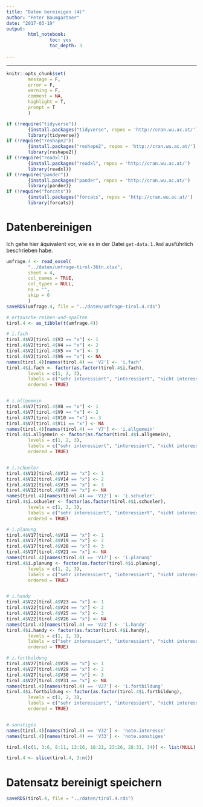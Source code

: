 ```yaml
---
title: "Daten bereinigen (4)"
author: "Peter Baumgartner"
date: "2017-03-19"
output: 
        html_notebook:
                toc: yes
                toc_depth: 3
                
---
```

***

```r
knitr::opts_chunk$set(
        message = F,
        error = F,
        warning = F,
        comment = NA,
        highlight = T,
        prompt = T
        )

if (!require("tidyverse")) 
        {install.packages("tidyverse", repos = 'http://cran.wu.ac.at/')
        library(tidyverse)}
if (!require("reshape2"))
        {install.packages("reshape2", repos = 'http://cran.wu.ac.at/')
        library(reshape2)}
if (!require("readxl"))
        {install.packages("readxl", repos = 'http://cran.wu.ac.at/')
        library(readxl)}
if (!require("pander"))
        {install.packages("pander", repos = 'http://cran.wu.ac.at/')
        library(pander)}
if (!require("forcats"))
        {install.packages("forcats", repos = 'http://cran.wu.ac.at/')
        library(forcats)}


```

# Datenbereinigen

Ich gehe hier äquivalent vor, wie es in der Datei `get-data.1.Rmd` ausführlich beschrieben habe.

```r

umfrage.4 <- read_excel(
        "../daten/umfrage-tirol-36tn.xlsx",
        sheet = 4,
        col_names = TRUE,
        col_types = NULL,
        na = "",
        skip = 0
        )
saveRDS(umfrage.4, file = "../daten/umfrage-tirol.4.rds")

```


```r

# ertausche-reihen-und-spalten
tirol.4 <- as_tibble(t(umfrage.4))

# i.fach
tirol.4$V2[tirol.4$V3 == "x"] <- 1
tirol.4$V2[tirol.4$V4 == "x"] <- 2
tirol.4$V2[tirol.4$V5 == "x"] <- 3
tirol.4$V2[tirol.4$V6 == "x"] <- NA
names(tirol.4)[names(tirol.4) == 'V2'] <- 'i.fach'
tirol.4$i.fach <- factor(as.factor(tirol.4$i.fach), 
        levels = c(1, 2, 3), 
        labels = c("sehr interessiert", "interessiert", "nicht interessiert"),
        ordered = TRUE)


# i.allgemein
tirol.4$V7[tirol.4$V8 == "x"] <- 1
tirol.4$V7[tirol.4$V9 == "x"] <- 2
tirol.4$V7[tirol.4$V10 == "x"] <- 3
tirol.4$V7[tirol.4$V11 == "x"] <- NA
names(tirol.4)[names(tirol.4) == 'V7'] <- 'i.allgemein'
tirol.4$i.allgemein <- factor(as.factor(tirol.4$i.allgemein), 
        levels = c(1, 2, 3), 
        labels = c("sehr interessiert", "interessiert", "nicht interessiert"),
        ordered = TRUE)


# i.schueler
tirol.4$V12[tirol.4$V13 == "x"] <- 1
tirol.4$V12[tirol.4$V14 == "x"] <- 2
tirol.4$V12[tirol.4$V15 == "x"] <- 3
tirol.4$V12[tirol.4$V16 == "x"] <- NA
names(tirol.4)[names(tirol.4) == 'V12'] <- 'i.schueler'
tirol.4$i.schueler <- factor(as.factor(tirol.4$i.schueler), 
        levels = c(1, 2, 3), 
        labels = c("sehr interessiert", "interessiert", "nicht interessiert"),
        ordered = TRUE)

# i.planung
tirol.4$V17[tirol.4$V18 == "x"] <- 1
tirol.4$V17[tirol.4$V19 == "x"] <- 2
tirol.4$V17[tirol.4$V20 == "x"] <- 3
tirol.4$V17[tirol.4$V21 == "x"] <- NA
names(tirol.4)[names(tirol.4) == 'V17'] <- 'i.planung'
tirol.4$i.planung <- factor(as.factor(tirol.4$i.planung), 
        levels = c(1, 2, 3), 
        labels = c("sehr interessiert", "interessiert", "nicht interessiert"),
        ordered = TRUE)


# i.handy
tirol.4$V22[tirol.4$V23 == "x"] <- 1
tirol.4$V22[tirol.4$V24 == "x"] <- 2
tirol.4$V22[tirol.4$V25 == "x"] <- 3
tirol.4$V22[tirol.4$V26 == "x"] <- NA
names(tirol.4)[names(tirol.4) == 'V22'] <- 'i.handy'
tirol.4$i.handy <- factor(as.factor(tirol.4$i.handy), 
        levels = c(1, 2, 3), 
        labels = c("sehr interessiert", "interessiert", "nicht interessiert"),
        ordered = TRUE)

# i.fortbildung
tirol.4$V27[tirol.4$V28 == "x"] <- 1
tirol.4$V27[tirol.4$V29 == "x"] <- 2
tirol.4$V27[tirol.4$V30 == "x"] <- 3
tirol.4$V27[tirol.4$V31 == "x"] <- NA
names(tirol.4)[names(tirol.4) == 'V27'] <- 'i.fortbildung'
tirol.4$i.fortbildung <- factor(as.factor(tirol.4$i.fortbildung), 
        levels = c(1, 2, 3), 
        labels = c("sehr interessiert", "interessiert", "nicht interessiert"),
        ordered = TRUE)


# sonstiges
names(tirol.4)[names(tirol.4) == 'V32'] <- 'note.interesse'
names(tirol.4)[names(tirol.4) == 'V33'] <- 'note.sonstiges'


```



```r


tirol.4[c(1, 3:6, 8:11, 13:16, 18:21, 23:26, 28:31, 34)] <- list(NULL)

tirol.4 <- slice(tirol.4, 3:n())
```

# Datensatz bereinigt speichern


```r
saveRDS(tirol.4, file = "../daten/tirol.4.rds")
```
